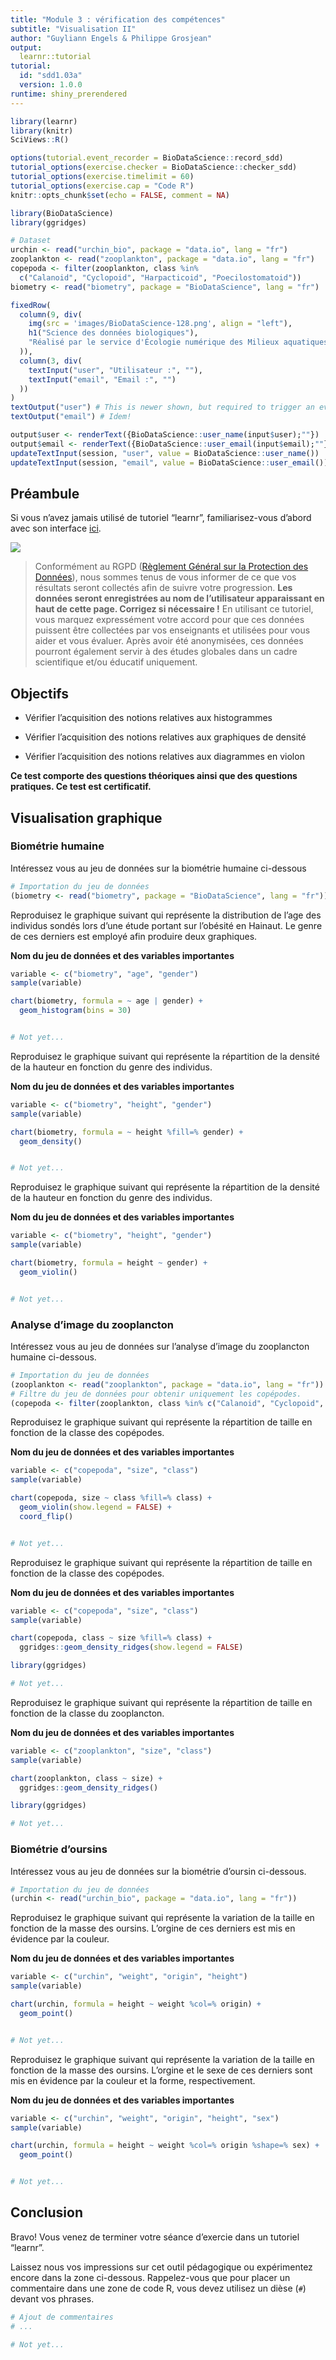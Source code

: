```yaml
---
title: "Module 3 : vérification des compétences"
subtitle: "Visualisation II"
author: "Guyliann Engels & Philippe Grosjean"
output:
  learnr::tutorial
tutorial:
  id: "sdd1.03a"
  version: 1.0.0
runtime: shiny_prerendered
---
```


```r
library(learnr)
library(knitr)
SciViews::R()

options(tutorial.event_recorder = BioDataScience::record_sdd)
tutorial_options(exercise.checker = BioDataScience::checker_sdd)
tutorial_options(exercise.timelimit = 60)
tutorial_options(exercise.cap = "Code R")
knitr::opts_chunk$set(echo = FALSE, comment = NA)

library(BioDataScience)
library(ggridges)

# Dataset
urchin <- read("urchin_bio", package = "data.io", lang = "fr")
zooplankton <- read("zooplankton", package = "data.io", lang = "fr")
copepoda <- filter(zooplankton, class %in%
  c("Calanoid", "Cyclopoid", "Harpacticoid", "Poecilostomatoid"))
biometry <- read("biometry", package = "BioDataScience", lang = "fr")
```

```r
fixedRow(
  column(9, div(
    img(src = 'images/BioDataScience-128.png', align = "left"),
    h1("Science des données biologiques"),
    "Réalisé par le service d'Écologie numérique des Milieux aquatiques, Université de Mons (Belgique)"
  )),
  column(3, div(
    textInput("user", "Utilisateur :", ""),
    textInput("email", "Email :", "")
  ))
)
textOutput("user") # This is newer shown, but required to trigger an event!
textOutput("email") # Idem!
```

```r
output$user <- renderText({BioDataScience::user_name(input$user);""})
output$email <- renderText({BioDataScience::user_email(input$email);""})
updateTextInput(session, "user", value = BioDataScience::user_name())
updateTextInput(session, "email", value = BioDataScience::user_email())
```


## Préambule

Si vous n'avez jamais utilisé de tutoriel "learnr", familiarisez-vous d'abord avec son interface [ici](http://biodatascience-course.sciviews.org/sdd-umons/learnr.html).

![](images/attention.jpg)

> Conformément au RGPD ([Règlement Général sur la Protection des Données](https://ec.europa.eu/info/law/law-topic/data-protection/reform/rules-business-and-organisations/principles-gdpr_fr)), nous sommes tenus de vous informer de ce que vos résultats seront collectés afin de suivre votre progression. **Les données seront enregistrées au nom de l'utilisateur apparaissant en haut de cette page. Corrigez si nécessaire !** En utilisant ce tutoriel, vous marquez expressément votre accord pour que ces données puissent être collectées par vos enseignants et utilisées pour vous aider et vous évaluer. Après avoir été anonymisées, ces données pourront également servir à des études globales dans un cadre scientifique et/ou éducatif uniquement.


## Objectifs

- Vérifier l'acquisition des notions relatives aux histogrammes

- Vérifier l'acquisition des notions relatives aux graphiques de densité

- Vérifier l'acquisition des notions relatives aux diagrammes en violon

**Ce test comporte des questions théoriques ainsi que des questions pratiques. Ce test est certificatif.**

## Visualisation graphique

### Biométrie humaine

Intéressez vous au jeu de données sur la biométrie humaine ci-dessous

```r
# Importation du jeu de données
(biometry <- read("biometry", package = "BioDataScience", lang = "fr"))
```

Reproduisez le graphique suivant qui représente la distribution de l'age des individus sondés lors d'une étude portant sur l'obésité en Hainaut. Le genre de ces derniers est employé afin produire deux graphiques. 

**Nom du jeu de données et des variables importantes** 

```r
variable <- c("biometry", "age", "gender")
sample(variable)
```

```r
chart(biometry, formula = ~ age | gender) +
  geom_histogram(bins = 30)
```

```r

```

```r
# Not yet...
```

Reproduisez le graphique suivant qui représente la répartition de la densité de la hauteur en fonction du genre des individus. 

**Nom du jeu de données et des variables importantes** 

```r
variable <- c("biometry", "height", "gender")
sample(variable)
```

```r
chart(biometry, formula = ~ height %fill=% gender) +
  geom_density()
```

```r

```

```r
# Not yet...
```

Reproduisez le graphique suivant qui représente la répartition de la densité de la hauteur en fonction du genre des individus. 

**Nom du jeu de données et des variables importantes** 

```r
variable <- c("biometry", "height", "gender")
sample(variable)
```

```r
chart(biometry, formula = height ~ gender) +
  geom_violin()
```

```r

```

```r
# Not yet...
```

### Analyse d'image du zooplancton

Intéressez vous au jeu de données sur l'analyse d'image du zooplancton humaine ci-dessous.

```r
# Importation du jeu de données
(zooplankton <- read("zooplankton", package = "data.io", lang = "fr"))
# Filtre du jeu de données pour obtenir uniquement les copépodes.
(copepoda <- filter(zooplankton, class %in% c("Calanoid", "Cyclopoid", "Harpacticoid", "Poecilostomatoid")))
```

Reproduisez le graphique suivant qui représente la répartition de taille en fonction de la classe des copépodes. 

**Nom du jeu de données et des variables importantes** 

```r
variable <- c("copepoda", "size", "class")
sample(variable)
```

```r
chart(copepoda, size ~ class %fill=% class) +
  geom_violin(show.legend = FALSE) +
  coord_flip()
```

```r

```

```r
# Not yet...
```

Reproduisez le graphique suivant qui représente la répartition de taille en fonction de la classe des copépodes. 

**Nom du jeu de données et des variables importantes** 

```r
variable <- c("copepoda", "size", "class")
sample(variable)
```

```r
chart(copepoda, class ~ size %fill=% class) +
  ggridges::geom_density_ridges(show.legend = FALSE) 
```

```r
library(ggridges)

```

```r
# Not yet...
```

Reproduisez le graphique suivant qui représente la répartition de taille en fonction de la classe du zooplancton. 

**Nom du jeu de données et des variables importantes** 

```r
variable <- c("zooplankton", "size", "class")
sample(variable)
```

```r
chart(zooplankton, class ~ size) +
  ggridges::geom_density_ridges() 
```

```r
library(ggridges)

```

```r
# Not yet...
```


### Biométrie d'oursins

Intéressez vous au jeu de données sur la biométrie d'oursin ci-dessous.

```r
# Importation du jeu de données
(urchin <- read("urchin_bio", package = "data.io", lang = "fr"))
```

Reproduisez le graphique suivant qui représente la variation de la taille en fonction de la masse des oursins. L'orgine de ces derniers est mis en évidence par la couleur. 

**Nom du jeu de données et des variables importantes** 

```r
variable <- c("urchin", "weight", "origin", "height")
sample(variable)
```


```r
chart(urchin, formula = height ~ weight %col=% origin) +
  geom_point()
```


```r

```

```r
# Not yet...
```

Reproduisez le graphique suivant qui représente la variation de la taille en fonction de la masse des oursins. L'orgine et le sexe de ces derniers sont mis en évidence par la couleur et la forme, respectivement. 


**Nom du jeu de données et des variables importantes** 

```r
variable <- c("urchin", "weight", "origin", "height", "sex")
sample(variable)
```


```r
chart(urchin, formula = height ~ weight %col=% origin %shape=% sex) +
  geom_point()
```

```r

```

```r
# Not yet...
```


## Conclusion 

Bravo! Vous venez de terminer votre séance d'exercie dans un tutoriel "learnr". 

Laissez nous vos impressions sur cet outil pédagogique ou expérimentez encore dans la zone ci-dessous. Rappelez-vous que pour placer un commentaire dans une zone de code R, vous devez utilisez un dièse (`#`) devant vos phrases.

```r
# Ajout de commentaires 
# ...
```

```r
# Not yet...
```

